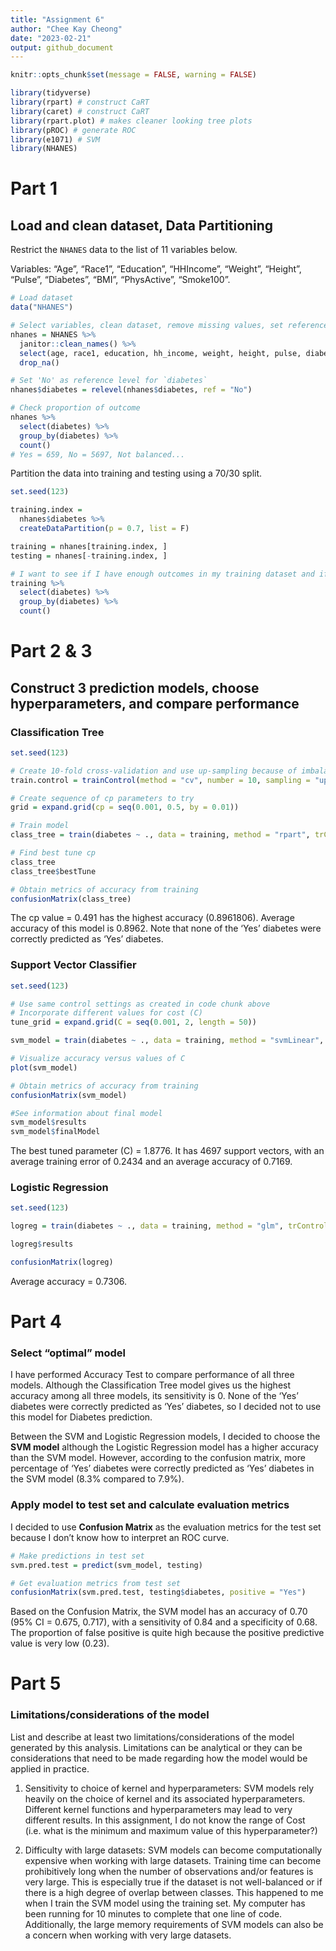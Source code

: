 ```yaml
---
title: "Assignment 6"
author: "Chee Kay Cheong"
date: "2023-02-21"
output: github_document
---
```


```r
knitr::opts_chunk$set(message = FALSE, warning = FALSE)

library(tidyverse)
library(rpart) # construct CaRT
library(caret) # construct CaRT
library(rpart.plot) # makes cleaner looking tree plots
library(pROC) # generate ROC
library(e1071) # SVM 
library(NHANES)
```

# Part 1 

## Load and clean dataset, Data Partitioning

Restrict the `NHANES` data to the list of 11 variables below. 

Variables: "Age", "Race1", "Education", "HHIncome", "Weight", "Height", "Pulse", "Diabetes", "BMI", "PhysActive", "Smoke100".

```r
# Load dataset
data("NHANES")

# Select variables, clean dataset, remove missing values, set reference group for outcome
nhanes = NHANES %>% 
  janitor::clean_names() %>% 
  select(age, race1, education, hh_income, weight, height, pulse, diabetes, bmi, phys_active, smoke100) %>% 
  drop_na() 

# Set 'No' as reference level for `diabetes`
nhanes$diabetes = relevel(nhanes$diabetes, ref = "No")

# Check proportion of outcome 
nhanes %>% 
  select(diabetes) %>% 
  group_by(diabetes) %>% 
  count()
# Yes = 659, No = 5697, Not balanced...
```

Partition the data into training and testing using a 70/30 split.
```r
set.seed(123)

training.index = 
  nhanes$diabetes %>% 
  createDataPartition(p = 0.7, list = F)

training = nhanes[training.index, ]
testing = nhanes[-training.index, ]

# I want to see if I have enough outcomes in my training dataset and if I should do "up" or "down" sample.
training %>% 
  select(diabetes) %>% 
  group_by(diabetes) %>% 
  count()
```

# Part 2 & 3

## Construct 3 prediction models, choose hyperparameters, and compare performance 

### Classification Tree

```r
set.seed(123)

# Create 10-fold cross-validation and use up-sampling because of imbalance in outcome
train.control = trainControl(method = "cv", number = 10, sampling = "up")

# Create sequence of cp parameters to try 
grid = expand.grid(cp = seq(0.001, 0.5, by = 0.01))

# Train model
class_tree = train(diabetes ~ ., data = training, method = "rpart", trControl = train.control, tuneGrid = grid)

# Find best tune cp
class_tree
class_tree$bestTune

# Obtain metrics of accuracy from training
confusionMatrix(class_tree)
```
The cp value = 0.491 has the highest accuracy (0.8961806). Average accuracy of this model is 0.8962. Note that none of the 'Yes' diabetes were correctly predicted as 'Yes' diabetes.

### Support Vector Classifier

```r
set.seed(123)

# Use same control settings as created in code chunk above
# Incorporate different values for cost (C)
tune_grid = expand.grid(C = seq(0.001, 2, length = 50))

svm_model = train(diabetes ~ ., data = training, method = "svmLinear", trControl = train.control, preProcess = c("center", "scale"), tuneGrid = tune_grid)

# Visualize accuracy versus values of C
plot(svm_model)

# Obtain metrics of accuracy from training
confusionMatrix(svm_model)

#See information about final model
svm_model$results
svm_model$finalModel
```
The best tuned parameter (C) = 1.8776. It has 4697 support vectors, with an average training error of 0.2434 and an average accuracy of 0.7169.

### Logistic Regression

```r
set.seed(123)

logreg = train(diabetes ~ ., data = training, method = "glm", trControl = train.control, preProcess = c("center", "scale"))

logreg$results

confusionMatrix(logreg)
```
Average accuracy = 0.7306.

# Part 4

### Select "optimal" model

I have performed Accuracy Test to compare performance of all three models. Although the Classification Tree model gives us the highest accuracy among all three models, its sensitivity is 0. None of the 'Yes' diabetes were correctly predicted as 'Yes' diabetes, so I decided not to use this model for Diabetes prediction.

Between the SVM and Logistic Regression models, I decided to choose the **SVM model** although the Logistic Regression model has a higher accuracy than the SVM model. However, according to the confusion matrix, more percentage of 'Yes' diabetes were correctly predicted as 'Yes' diabetes in the SVM model (8.3% compared to 7.9%). 

### Apply model to test set and calculate evaluation metrics

I decided to use **Confusion Matrix** as the evaluation metrics for the test set because I don't know how to interpret an ROC curve.
```r
# Make predictions in test set
svm.pred.test = predict(svm_model, testing)

# Get evaluation metrics from test set
confusionMatrix(svm.pred.test, testing$diabetes, positive = "Yes")
```

Based on the Confusion Matrix, the SVM model has an accuracy of 0.70 (95% CI = 0.675, 0.717), with a sensitivity of 0.84 and a specificity of 0.68. The proportion of false positive 
is quite high because the positive predictive value is very low (0.23). 

# Part 5

### Limitations/considerations of the model 

List and describe at least two limitations/considerations of the model generated by this analysis. Limitations can be analytical or they can be considerations that need to be made regarding how the model would be applied in practice.

1. Sensitivity to choice of kernel and hyperparameters: SVM models rely heavily on the choice of kernel and its associated hyperparameters. Different kernel functions and hyperparameters may lead to very different results. In this assignment, I do not know the range of Cost (i.e. what is the minimum and maximum value of this hyperparameter?)

2. Difficulty with large datasets: SVM models can become computationally expensive when working with large datasets. Training time can become prohibitively long when the number of observations and/or features is very large. This is especially true if the dataset is not well-balanced or if there is a high degree of overlap between classes. This happened to me when I train the SVM model using the training set. My computer has been running for 10 minutes to complete that one line of code. Additionally, the large memory requirements of SVM models can also be a concern when working with very large datasets.


